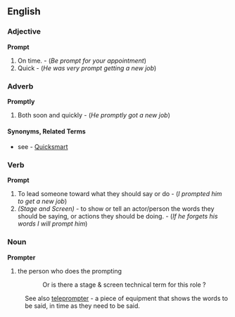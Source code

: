==English==

===Adjective===
'''Prompt'''
#On time. - (''Be prompt for your appointment'')
#Quick - (''He was very prompt getting a new job'')

===Adverb===
'''Promptly'''
#Both soon and quickly - (''He promptly got a new job'')
====Synonyms, Related Terms====
*see - [[Quicksmart]]


===Verb===
'''Prompt'''
#To lead someone toward what they should say or do - (''I prompted him to get a new job'')
#''(Stage and Screen)'' - to show or tell an actor/person the words they should be saying, or actions they should be doing. - (''If he forgets his words I will prompt him'')

===Noun===
'''Prompter'''
#the person who does the prompting
::Or is there a stage & screen technical term for this role ?
:See also [[teleprompter]] - a piece of equipment that shows the words to be said, in time as they need to be said.